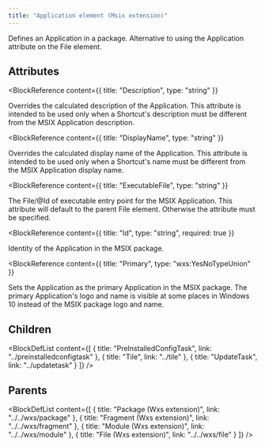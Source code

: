 ```yaml
---
title: "Application element (Msix extension)"
---
```



Defines an Application in a package. Alternative to using the Application attribute on the File element.


## Attributes

<BlockWrapper>

  <BlockReference
    content={{
      title: "Description",
      type: "string"
    }}
  >
  Overrides the calculated description of the Application. This attribute is intended to be used only when a Shortcut's description must be different from the MSIX Application description.
  </BlockReference>

  <BlockReference
    content={{
      title: "DisplayName",
      type: "string"
    }}
  >
  Overrides the calculated display name of the Application. This attribute is intended to be used only when a Shortcut's name must be different from the MSIX Application display name.
  </BlockReference>

  <BlockReference
    content={{
      title: "ExecutableFile",
      type: "string"
    }}
  >
  The File/@Id of executable entry point for the MSIX Application. This attribute will default to the parent File element. Otherwise the attribute must be specified.
  </BlockReference>

  <BlockReference
    content={{
      title: "Id",
      type: "string",
      required: true
    }}
  >
  Identity of the Application in the MSIX package.
  </BlockReference>

  <BlockReference
    content={{
      title: "Primary",
      type: "wxs:YesNoTypeUnion"
    }}
  >
  Sets the Application as the primary Application in the MSIX package. The primary Application's logo and name is visible at some places in Windows 10 instead of the MSIX package logo and name.
  </BlockReference>

</BlockWrapper>

## Children

<BlockDefList content={[
    {
      title: "PreInstalledConfigTask",
      link: "../preinstalledconfigtask"
    },
    {
      title: "Tile",
      link: "../tile"
    },
    {
      title: "UpdateTask",
      link: "../updatetask"
    }
  ]}
/>

## Parents

<BlockDefList content={[
    {
      title: "Package (Wxs extension)",
      link: "../../wxs/package"
    },
    {
      title: "Fragment (Wxs extension)",
      link: "../../wxs/fragment"
    },
    {
      title: "Module (Wxs extension)",
      link: "../../wxs/module"
    },
    {
      title: "File (Wxs extension)",
      link: "../../wxs/file"
    }
  ]}
/>